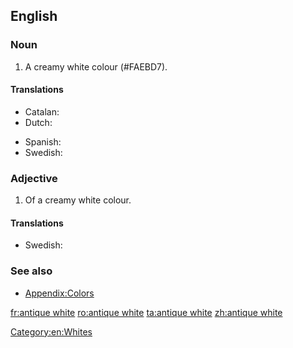 ==English==

===Noun===
{{en-noun|-}}

# A creamy white colour (#FAEBD7).
#: {{color panel|FAEBD7}}

====Translations====
{{trans-top|colour}}
* Catalan: {{t+|ca|blanc trencat}}
* Dutch: {{t|nl|gebroken wit}}
{{trans-mid}}
* Spanish: {{t|es|blanco roto}}
* Swedish: {{t|sv|antikvit}}
{{trans-bottom}}

===Adjective===
{{en-adj|-}}

# Of a creamy white colour.

====Translations====
{{trans-top|colour}}
* Swedish: {{t|sv|antikvit}}
{{trans-mid}}
{{trans-bottom}}

===See also===
* [[Appendix:Colors]]

[[Category:en:Whites]]

[[fr:antique white]]
[[ro:antique white]]
[[ta:antique white]]
[[zh:antique white]]